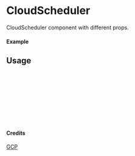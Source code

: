 
<Meta of={CloudScheduler} title="GCP/CloudScheduler" />

# CloudScheduler

CloudScheduler component with different props.

#### Example

<Canvas of={CloudScheduler.Primary} />

## Usage

```ts
import { CloudScheduler } from "yadl-ui";

const Example = () => {
  return (
      <CloudScheduler />
  );
};

export default Example;
```

#### Credits
[GCP](https://cloud.google.com/icons)
